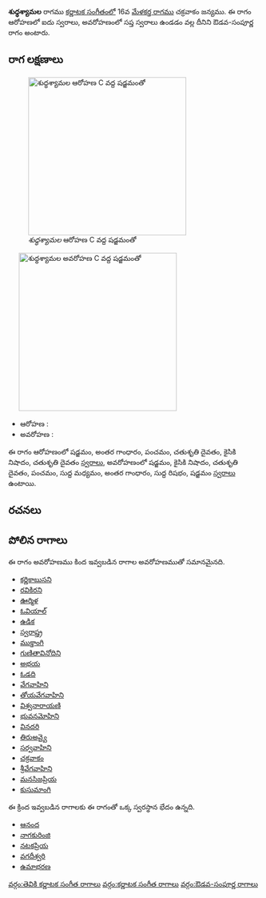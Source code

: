 {{Infobox ragam
	| name          	= శుధ్ధశ్యామల
	| synonym	    	= 
	| mela          	= 
	| chakra        	= 
	| janaka        	= 
	| type          	= ఔడవ-సంపూర్ణ
	| arohanam      	= {{svaraC|S|G3|P|D2|N2|D2}} 
	| avarohanam    	= {{svaraC|S'|N2|D2|P|M1|G3|R1|S}}
	| jeeva         	=
	| chhaya        	=
	| nyasa         	=
	| vishesha      	= 
	| equivalent  		= 
}}
{{కర్ణాటక సంగీత రాగాలు}}
'''శుధ్ధశ్యామల''' రాగము [[కర్ణాటక సంగీతం]]లో 16వ [[మేళకర్త రాగము]] చక్రవాకం జన్యము.  ఈ రాగం ఆరోహణలో ఐదు స్వరాలు, అవరోహణంలో సప్త స్వరాలు ఉండడం వల్ల దీనిని ఔడవ-సంపూర్ణ రాగం అంటారు.


==రాగ లక్షణాలు==
[[Image:shuddhashyamala_ar_kb2wiki.png|thumb|right|316px|''శుధ్ధశ్యామల'' ఆరోహణ C వద్ద షడ్జమంతో]]
	[[Image:shuddhashyamala_av_kb2wiki.png|thumb|right|316px|''శుధ్ధశ్యామల'' అవరోహణ C వద్ద షడ్జమంతో]]

* ఆరోహణ : {{svaraC|S|G3|P|D2|N2|D2}} 
* అవరోహణ : {{svaraC|S'|N2|D2|P|M1|G3|R1|S}}

ఈ రాగం ఆరోహణంలో షడ్జమం, అంతర గాంధారం, పంచమం, చతుశృతి దైవతం, కైసికి నిషాదం, చతుశృతి దైవతం [[స్వరాలు]], అవరోహణంలో షడ్జమం, కైసికి నిషాదం, చతుశృతి దైవతం, పంచమం, సుద్ద మధ్యమం, అంతర గాంధారం, సుద్ద  రిషభం, షడ్జమం [[స్వరాలు]] ఉంటాయి.

==రచనలు==



==పోలిన రాగాలు==
ఈ రాగం అవరోహణము కింద ఇవ్వబడిన రాగాల అవరోహణముతో సమానమైనది.
* [[కర్ణికాబుసని]]
* [[రవికిరని]]
* [[ఊర్మిళ]]
* [[ఓవియాల్]]
* [[ఉడిక]]
* [[స్వరాష్త్ర]]
* [[ముక్తాంగి]]
* [[గుణితావినోదిని]]
* [[అభయ]]
* [[ఓడది]]
* [[వేగవాహిని]]
* [[తోయవేగవాహిని]]
* [[విశ్వనారాయణి]]
* [[భువనమోహిని]]
* [[వినదరి]]
* [[తిరుఅవ్వై]]
* [[సర్వవాహిని]]
* [[చక్రవాకం]]
* [[శ్రీవేగవాహిని]]
* [[మనసిజప్రియ]]
* [[కుసుమాంగి]]

ఈ క్రింద ఇవ్వబడిన రాగాలకు ఈ రాగంతో ఒక్క స్వరస్థాన భేదం ఉన్నది.
* [[ఆనంద]]
* [[నాగకురింజి]]
* [[నటకప్రియ]]
* [[వగదీశ్వరి]]
* [[ఉమాభరణ]]



[[వర్గం:తెవికి కర్ణాటక సంగీత రాగాలు]]
[[వర్గం:కర్ణాటక సంగీత రాగాలు]]
[[వర్గం:ఔడవ-సంపూర్ణ రాగాలు]]